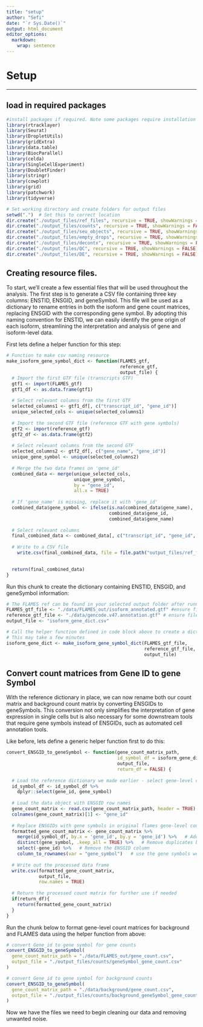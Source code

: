 ```yaml
---
title: "setup"
author: "Sefi"
date: "`r Sys.Date()`"
output: html_document
editor_options: 
  markdown: 
    wrap: sentence
---
```


# Setup

------------------------------------------------------------------------

## load in required packages

```r
#install packages if required. Note some packages require installation via bioconductor. See installation instruction for each package to ensure installation is successful. 
library(rtracklayer)
library(Seurat)
library(DropletUtils)
library(gridExtra)
library(data.table)
library(BiocParallel)
library(celda)
library(SingleCellExperiment)
library(DoubletFinder)
library(stringr)
library(cowplot)
library(grid)
library(patchwork)
library(tidyverse)

# Set working directory and create folders for output files
setwd(".")  # Set this to correct location
dir.create("./output_files/ref_files", recursive = TRUE, showWarnings = FALSE)
dir.create("./output_files/counts", recursive = TRUE, showWarnings = FALSE)
dir.create("./output_files/seu_objects", recursive = TRUE, showWarnings = FALSE)
dir.create("./output_files/empty_drops", recursive = TRUE, showWarnings = FALSE)
dir.create("./output_files/decontx", recursive = TRUE, showWarnings = FALSE)
dir.create("./output_files/QC", recursive = TRUE, showWarnings = FALSE)
dir.create("./output_files/DE", recursive = TRUE, showWarnings = FALSE)

```

## Creating resource files.

To start, we'll create a few essential files that will be used throughout the analysis.
The first step is to generate a CSV file containing three key columns: ENSTID, ENSGID, and geneSymbol.
This file will be used as a dictionary to rename entries in both the isoform and gene count matrices, replacing ENSGID with the corresponding gene symbol.
By adopting this naming convention for ENSTID, we can easily identify the gene origin of each isoform, streamlining the interpretation and analysis of gene and isoform-level data.

First lets define a helper function for this step:

```r
# Function to make csv naming resource 
make_isoform_gene_symbol_dict <- function(FLAMES_gtf, 
                                          reference_gtf, 
                                          output_file) {
  # Import the first GTF file (transcripts GTF)
  gtf1 <- import(FLAMES_gtf)
  gtf1_df <- as.data.frame(gtf1)
  
  # Select relevant columns from the first GTF
  selected_columns1 <- gtf1_df[, c("transcript_id", "gene_id")]
  unique_selected_cols <- unique(selected_columns1)
  
  # Import the second GTF file (reference GTF with gene symbols)
  gtf2 <- import(reference_gtf)
  gtf2_df <- as.data.frame(gtf2)
  
  # Select relevant columns from the second GTF
  selected_columns2 <- gtf2_df[, c("gene_name", "gene_id")]
  unique_gene_symbol <- unique(selected_columns2)
  
  # Merge the two data frames on 'gene_id'
  combined_data <- merge(unique_selected_cols, 
                         unique_gene_symbol, 
                         by = "gene_id", 
                         all.x = TRUE)
  
  # If 'gene_name' is missing, replace it with 'gene_id'
  combined_data$gene_symbol <- ifelse(is.na(combined_data$gene_name), 
                                      combined_data$gene_id, 
                                      combined_data$gene_name)
  
  # Select relevant columns
  final_combined_data <- combined_data[, c("transcript_id", "gene_id", "gene_symbol")]
  
  # Write to a CSV file
    write.csv(final_combined_data, file = file.path("output_files/ref_files", output_file), row.names = FALSE)

  
  return(final_combined_data)
}

```

Run this chunk to create the dictionary containing ENSTID, ENSGID, and geneSymbol information:

```r

# The FLAMES ref can be found in your selected output folder after running the Flames pipeline. 
FLAMES_gtf_file <- "./data/FLAMES_out/isoform_annotated.gtf" #ensure file is unzipped
reference_gtf_file <- "./data/gencode.v47.annotation.gtf" # ensure file is unzipped
output_file <- "isoform_gene_dict.csv"

# Call the helper function defined in code block above to create a dictionary containing corresponding gene information for each isoform
# This may take a few minutes 
isoform_gene_dict <- make_isoform_gene_symbol_dict(FLAMES_gtf_file,
                                                   reference_gtf_file,
                                                   output_file)

```

## Convert count matrices from Gene ID to gene Symbol

With the reference dictionary in place, we can now rename both our count matrix and background count matrix by converting ENSGIDs to geneSymbols.
This conversion not only simplifies the interpretation of gene expression in single cells but is also necessary for some downstream tools that require gene symbols instead of ENSGIDs, such as automated cell annotation tools.

Like before, lets define a generic helper function first to do this:

```r
convert_ENSGID_to_geneSymbol <- function(gene_count_matrix_path, 
                                         id_symbol_df = isoform_gene_dict, 
                                         output_file,
                                         return_df = FALSE) {
  
  # Load the reference dictionary we made earlier - select gene-level cols
  id_symbol_df <- id_symbol_df %>%
    dplyr::select(gene_id, gene_symbol)
  
  # Load the data object with ENSGID row names
  gene_count_matrix <- read.csv(gene_count_matrix_path, header = TRUE)
  colnames(gene_count_matrix)[1] <- "gene_id"
  
  # Replace ENSGIDs with gene symbols in original flames gene-level count matrix
  formatted_gene_count_matrix <- gene_count_matrix %>%
    merge(id_symbol_df, by.x = 'gene_id', by.y = 'gene_id') %>%   # Add gene symbol information
    distinct(gene_symbol, .keep_all = TRUE) %>%   # Remove duplicates based on gene symbol
    select(-gene_id) %>%   # Remove the ENSGID column
    column_to_rownames(var = "gene_symbol")   # use the gene symbols we added as rownames
  
  # Write out the processed data frame
  write.csv(formatted_gene_count_matrix, 
            output_file, 
            row.names = TRUE)
  
  # Return the processed count matrix for further use if needed
  if(return_df){
    return(formatted_gene_count_matrix)
  }
}

```

Run the chunk below to format gene-level count matrices for background and FLAMES data using the helper function from above:

```r

# convert Gene_id to gene symbol for gene counts
convert_ENSGID_to_geneSymbol(
  gene_count_matrix_path = "./data/FLAMES_out/gene_count.csv",
  output_file = "./output_files/counts/geneSymbol_gene_count.csv"
)

# convert Gene_id to gene symbol for background counts
convert_ENSGID_to_geneSymbol(
  gene_count_matrix_path = "./data/background/gene_count.csv",
  output_file = "./output_files/counts/background_geneSymbol_gene_count.csv"
)

```

Now we have the files we need to begin cleaning our data and removing unwanted noise.
